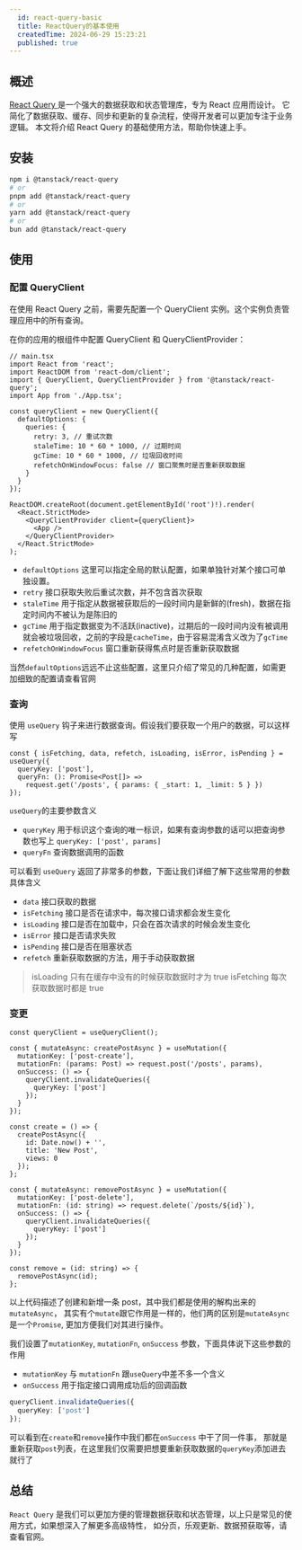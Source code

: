 ```yaml
---
  id: react-query-basic
  title: ReactQuery的基本使用
  createdTime: 2024-06-29 15:23:21
  published: true
---
```


<LinkCard
  title="React Query Demo"
  href="https://github.com/cullyfung/blog-demo/tree/main/packages/react-query-basic"
  image="https://w.wallhaven.cc/full/vq/wallhaven-vq27p5.jpg"
/>

## 概述

[React Query ](https://tanstack.com/query/latest/docs/framework/react/overview)
是一个强大的数据获取和状态管理库，专为 React 应用而设计。
它简化了数据获取、缓存、同步和更新的复杂流程，使得开发者可以更加专注于业务逻辑。
本文将介绍 React Query 的基础使用方法，帮助你快速上手。

## 安装

```sh
npm i @tanstack/react-query
# or
pnpm add @tanstack/react-query
# or
yarn add @tanstack/react-query
# or
bun add @tanstack/react-query
```

## 使用

### 配置 QueryClient

在使用 React Query 之前，需要先配置一个 QueryClient 实例。这个实例负责管理应用中的所有查询。

在你的应用的根组件中配置 QueryClient 和 QueryClientProvider：

```tsx
// main.tsx
import React from 'react';
import ReactDOM from 'react-dom/client';
import { QueryClient, QueryClientProvider } from '@tanstack/react-query';
import App from './App.tsx';

const queryClient = new QueryClient({
  defaultOptions: {
    queries: {
      retry: 3, // 重试次数
      staleTime: 10 * 60 * 1000, // 过期时间
      gcTime: 10 * 60 * 1000, // 垃圾回收时间
      refetchOnWindowFocus: false // 窗口聚焦时是否重新获取数据
    }
  }
});

ReactDOM.createRoot(document.getElementById('root')!).render(
  <React.StrictMode>
    <QueryClientProvider client={queryClient}>
      <App />
    </QueryClientProvider>
  </React.StrictMode>
);
```

- `defaultOptions` 这里可以指定全局的默认配置，如果单独针对某个接口可单独设置。
- `retry` 接口获取失败后重试次数，并不包含首次获取
- `staleTime` 用于指定从数据被获取后的一段时间内是新鲜的(fresh)，数据在指定时间内不被认为是陈旧的
- `gcTime` 用于指定数据变为不活跃(inactive)，过期后的一段时间内没有被调用就会被垃圾回收，之前的字段是`cacheTime`，由于容易混淆含义改为了`gcTime`
- `refetchOnWindowFocus` 窗口重新获得焦点时是否重新获取数据

当然`defaultOptions`远远不止这些配置，这里只介绍了常见的几种配置，如需更加细致的配置请查看官网

### 查询

使用 `useQuery` 钩子来进行数据查询。假设我们要获取一个用户的数据，可以这样写

```tsx
const { isFetching, data, refetch, isLoading, isError, isPending } = useQuery({
  queryKey: ['post'],
  queryFn: (): Promise<Post[]> =>
    request.get('/posts', { params: { _start: 1, _limit: 5 } })
});
```

`useQuery`的主要参数含义

- `queryKey` 用于标识这个查询的唯一标识，如果有查询参数的话可以把查询参数也写上
  `queryKey: ['post', params]`
- `queryFn` 查询数据调用的函数

可以看到 `useQuery` 返回了非常多的参数，下面让我们详细了解下这些常用的参数具体含义

- `data` 接口获取的数据
- `isFetching` 接口是否在请求中，每次接口请求都会发生变化
- `isLoading` 接口是否在加载中，只会在首次请求的时候会发生变化
- `isError` 接口是否请求失败
- `isPending` 接口是否在阻塞状态
- `refetch` 重新获取数据的方法，用于手动获取数据

> isLoading 只有在缓存中没有的时候获取数据时才为 true
> isFetching 每次获取数据时都是 true

### 变更

```tsx
const queryClient = useQueryClient();

const { mutateAsync: createPostAsync } = useMutation({
  mutationKey: ['post-create'],
  mutationFn: (params: Post) => request.post('/posts', params),
  onSuccess: () => {
    queryClient.invalidateQueries({
      queryKey: ['post']
    });
  }
});

const create = () => {
  createPostAsync({
    id: Date.now() + '',
    title: 'New Post',
    views: 0
  });
};

const { mutateAsync: removePostAsync } = useMutation({
  mutationKey: ['post-delete'],
  mutationFn: (id: string) => request.delete(`/posts/${id}`),
  onSuccess: () => {
    queryClient.invalidateQueries({
      queryKey: ['post']
    });
  }
});

const remove = (id: string) => {
  removePostAsync(id);
};
```

以上代码描述了创建和新增一条 post，其中我们都是使用的解构出来的`mutateAsync`，
其实有个`mutate`跟它作用是一样的，他们两的区别是`mutateAsync` 是一个`Promise`,
更加方便我们对其进行操作。

我们设置了`mutationKey`, `mutationFn`, `onSuccess` 参数，下面具体说下这些参数的作用

- `mutationKey` 与 `mutationFn` 跟`useQuery`中差不多一个含义
- `onSuccess` 用于指定接口调用成功后的回调函数

```ts
queryClient.invalidateQueries({
  queryKey: ['post']
});
```

可以看到在`create`和`remove`操作中我们都在`onSuccess` 中干了同一件事，
那就是重新获取`post`列表，在这里我们仅需要把想要重新获取数据的`queryKey`添加进去就行了

## 总结

`React Query` 是我们可以更加方便的管理数据获取和状态管理，以上只是常见的使用方式，如果想深入了解更多高级特性，
如分页，乐观更新、数据预获取等，请查看官网。
